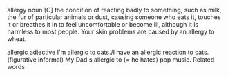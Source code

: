 allergy  noun [C]
the condition of reacting badly to something, such as milk, the fur of particular animals or dust, causing someone who eats it, touches it or breathes it in to feel uncomfortable or become ill, although it is harmless to most people.
Your skin problems are caused by an allergy to wheat.

allergic  adjective
I'm allergic to cats./I have an allergic reaction to cats.
(figurative informal) My Dad's allergic to (= he hates) pop music.
Related words

{{wikify}}